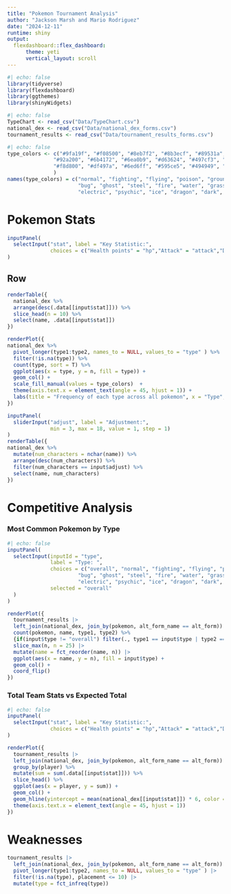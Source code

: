 ```yaml
---
title: "Pokemon Tournament Analysis"
author: "Jackson Marsh and Mario Rodriguez"
date: "2024-12-11"
runtime: shiny
output: 
  flexdashboard::flex_dashboard:
      theme: yeti
      vertical_layout: scroll
---
```


```r
#| echo: false
library(tidyverse)
library(flexdashboard)
library(ggthemes)
library(shinyWidgets)
```

```r
#| echo: false
TypeChart <- read_csv("Data/TypeChart.csv")
national_dex <- read_csv("Data/national_dex_forms.csv")
tournament_results <- read_csv("Data/tournament_results_forms.csv")
```

```r
#| echo: false
type_colors <- c("#9fa19f", "#f08500", "#8eb7f2", "#8b3ecf", "#89531a", "#adaa7e",
               "#92a200", "#6b4172", "#6ea0b9", "#d63624", "#497cf3", "#54a113",
               "#f8d800", "#df497a", "#6ed6ff", "#595ce5", "#494949", "#f0a6d6"
               )
names(type_colors) = c("normal", "fighting", "flying", "poison", "ground", "rock",
                       "bug", "ghost", "steel", "fire", "water", "grass",
                       "electric", "psychic", "ice", "dragon", "dark", "fairy")
```

Pokemon Stats
==========================
```r
inputPanel(
  selectInput("stat", label = "Key Statistic:",
              choices = c("Health points" = "hp","Attack" = "attack","Defense" = "defense", "Special Attack" = "sp_atk","Special Defense" = "sp_def","Speed" = "speed"))
)
```

Row 
-------------------------

```r
renderTable({
  national_dex %>%
  arrange(desc(.data[[input$stat]])) %>%
  slice_head(n = 10) %>%
  select(name, .data[[input$stat]])
})
```

```r
renderPlot({
national_dex %>%
  pivot_longer(type1:type2, names_to = NULL, values_to = "type" ) %>%
  filter(!is.na(type)) %>%
  count(type, sort = T) %>%
  ggplot(aes(x = type, y = n, fill = type)) +
  geom_col() + 
  scale_fill_manual(values = type_colors)  + 
  theme(axis.text.x = element_text(angle = 45, hjust = 1)) + 
  labs(title = "Frequency of each type across all pokemon", x = "Type", y = "Frequency")
})
```

```r
inputPanel(
  sliderInput("adjust", label = "Adjustment:",
              min = 3, max = 18, value = 1, step = 1)
)
renderTable({
national_dex %>%
  mutate(num_characters = nchar(name)) %>%
  arrange(desc(num_characters)) %>%
  filter(num_characters == input$adjust) %>%
  select(name, num_characters)
})
```


Competitive Analysis
==========================
### Most Common Pokemon by Type {data-padding=10}
```r
#| echo: false
inputPanel(
  selectInput(inputId = "type", 
              label = "Type: ", 
              choices = c("overall", "normal", "fighting", "flying", "poison", "ground", "rock",
                       "bug", "ghost", "steel", "fire", "water", "grass",
                       "electric", "psychic", "ice", "dragon", "dark", "fairy"),
              selected = "overall"
  )
)

renderPlot({
  tournament_results |> 
  left_join(national_dex, join_by(pokemon, alt_form_name == alt_form)) |>
  count(pokemon, name, type1, type2) %>%
  {if(input$type != "overall") filter(., type1 == input$type | type2 == input$type) else .} |>  
  slice_max(n, n = 25) |> 
  mutate(name = fct_reorder(name, n)) |> 
  ggplot(aes(x = name, y = n), fill = input$type) + 
  geom_col() +
  coord_flip()
})

```

### Total Team Stats vs Expected Total
```r
#| echo: false
inputPanel(
  selectInput("stat", label = "Key Statistic:",
              choices = c("Health points" = "hp","Attack" = "attack","Defense" = "defense", "Special Attack" = "sp_atk","Special Defense" = "sp_def","Speed" = "speed"))
)

renderPlot({  
  tournament_results |> 
  left_join(national_dex, join_by(pokemon, alt_form_name == alt_form)) %>% 
  group_by(player) %>%
  mutate(sum = sum(.data[[input$stat]])) %>%
  slice_head() %>%
  ggplot(aes(x = player, y = sum)) + 
  geom_col() + 
  geom_hline(yintercept = mean(national_dex[[input$stat]]) * 6, color = "red") + 
  theme(axis.text.x = element_text(angle = 45, hjust = 1))
})
```

Weaknesses 
======================

```r
tournament_results |> 
  left_join(national_dex, join_by(pokemon, alt_form_name == alt_form)) |> 
  pivot_longer(type1:type2, names_to = NULL, values_to = "type" ) |> 
  filter(!is.na(type), placement <= 10) |> 
  mutate(type = fct_infreq(type))
  
```


